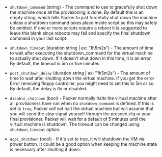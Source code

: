 <!-- Code generated from the comments of the ShutdownConfig struct in builder/virtualbox/common/shutdown_config.go; DO NOT EDIT MANUALLY -->

- `shutdown_command` (string) - The command to use to gracefully shut down the
  machine once all the provisioning is done. By default this is an empty
  string, which tells Packer to just forcefully shut down the machine unless a
  shutdown command takes place inside script so this may safely be omitted. If
  one or more scripts require a reboot it is suggested to leave this blank
  since reboots may fail and specify the final shutdown command in your
  last script.

- `shutdown_timeout` (duration string | ex: "1h5m2s") - The amount of time to wait after executing the
  shutdown_command for the virtual machine to actually shut down. If it
  doesn't shut down in this time, it is an error. By default, the timeout is
  5m or five minutes.

- `post_shutdown_delay` (duration string | ex: "1h5m2s") - The amount of time to wait after shutting
  down the virtual machine. If you get the error
  Error removing floppy controller, you might need to set this to 5m
  or so. By default, the delay is 0s or disabled.

- `disable_shutdown` (bool) - Packer normally halts the virtual machine after all provisioners have
  run when no `shutdown_command` is defined.  If this is set to `true`, Packer
  *will not* halt the virtual machine but will assume that you will send the stop
  signal yourself through the preseed.cfg or your final provisioner.
  Packer will wait for a default of 5 minutes until the virtual machine is shutdown.
  The timeout can be changed using `shutdown_timeout` option.

- `acpi_shutdown` (bool) - If it's set to true, it will shutdown the VM via power button. It could be a good option
  when keeping the machine state is necessary after shutting it down.

<!-- End of code generated from the comments of the ShutdownConfig struct in builder/virtualbox/common/shutdown_config.go; -->
